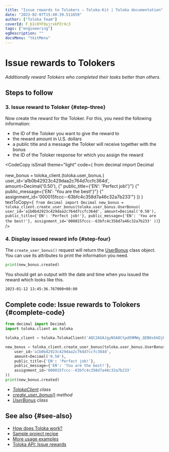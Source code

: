 ```yaml
---
title: "Issue rewards to Tolokers — Toloka-Kit | Toloka documentation"
date: "2023-02-07T15:40:39.511859"
author: ["Toloka Team"]
coverId: F_bIcOYF9yjrxkPZrXc3
tags: ["engineering"]
ogDescription: ""
docsMenu: "tkitMenu"
---
```



# Issue rewards to Tolokers

_Additionally reward Tolokers who completed their tasks better than others._

## Steps to follow

<Import/>

<Instantiate/>

### 3. Issue reward to Toloker {#step-three}

Now create the reward for the Toloker. For this, you need the following information:

- the ID of the Toloker you want to give the reward to
- the reward amount in U.S. dollars
- a public title and a message the Toloker will receive together with the bonus
- the ID of the Toloker response for which you assign the reward

<CodeCopy
  isSmall
  theme="light"
  code={
    <HighlightChildren language="python">
      from decimal import Decimal
      <br/><br/>new_bonus = toloka_client.<Term term="create_user_bonus"><CreateUserBonus/></Term>(toloka.user_bonus.<Term term="UserBonus"><UserBonus/></Term>(
      <br/>    user_id='a1b0b42923c429daa2c764d7ccfc364d',
      <br/>    amount=Decimal('0.50'),
      {"    public_title={'EN': 'Perfect job!'}"}
      {"    public_message={'EN': 'You are the best!'}"}
      {"    assignment_id='000015fccc--63bfc4c358d7a46c32a7b233'"}
      ))
    </HighlightChildren>
  }
  textToCopy={`
from decimal import Decimal
new_bonus = toloka_client.create_user_bonus(toloka.user_bonus.UserBonus(
    user_id='a1b0b42923c429daa2c764d7ccfc364d',
    amount=Decimal('0.50'),
    public_title={'EN': 'Perfect job!'},
    public_message={'EN': 'You are the best!'},
    assignment_id='000015fccc--63bfc4c358d7a46c32a7b233'
))`}
/>

### 4. Display issued reward info {#step-four}

The `create_user_bonus()` request will return the [UserBonus](/docs-new/toloka-kit/reference/toloka.client.user_bonus.UserBonus) class object. You can use its attributes to print the information you need.

```python
print(new_bonus.created)
```

You should get an output with the date and time when you issued the reward which looks like this.

```bash
2023-01-12 13:45:36.767000+00:00
```

## Complete code: Issue rewards to Tolokers {#complete-code}

```python
from decimal import Decimal
import toloka.client as toloka

toloka_client = toloka.TolokaClient('AQC2AGAJgyNSA8CtpdO9MWy_QEB6s6kDjHUoElE', 'PRODUCTION')

new_bonus = toloka_client.create_user_bonus(toloka.user_bonus.UserBonus(
    user_id='a1b0b42923c429daa2c764d7ccfc364d',
    amount=Decimal('0.50'),
    public_title={'EN': 'Perfect job!'},
    public_message={'EN': 'You are the best!'},
    assignment_id='000015fccc--63bfc4c358d7a46c32a7b233'
))
print(new_bonus.created)
```

<Note mode="tip" title="List of classes and methods used in this recipe">

- _[TolokaClient](/docs-new/toloka-kit/reference/toloka.client.TolokaClient) class_
- _[create_user_bonus()](/docs-new/toloka-kit/reference/toloka.client.TolokaClient.create_user_bonus) method_
- _[UserBonus](/docs-new/toloka-kit/reference/toloka.client.user_bonus.UserBonus) class_

</Note>

## See also {#see-also}

- [How does Toloka work?](https://toloka.ai/en/docs/guide/concepts/overview)
- [Sample project recipe](/docs-new/toloka-kit/recipes/learn-basics)
- [More usage examples](/docs-new/toloka-kit/recipes/use-cases)
- [Toloka API: Issue rewards](https://toloka.ai/docs/api/api-reference/#post-/user-bonuses)
